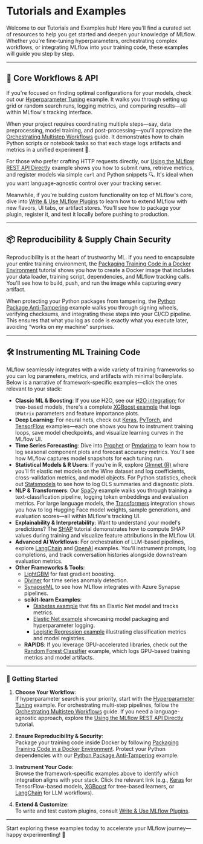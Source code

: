 # Tutorials and Examples

Welcome to our Tutorials and Examples hub! Here you'll find a curated set of resources to help you get started and deepen your knowledge of MLflow. Whether you're fine-tuning hyperparameters, orchestrating complex workflows, or integrating MLflow into your training code, these examples will guide you step by step.

---

## 🎯 Core Workflows & API

If you're focused on finding optimal configurations for your models, check out our [Hyperparameter Tuning](https://github.com/mlflow/mlflow/tree/master/examples/hyperparam) example. It walks you through setting up grid or random search runs, logging metrics, and comparing results—all within MLflow's tracking interface.

When your project requires coordinating multiple steps—say, data preprocessing, model training, and post-processing—you'll appreciate the [Orchestrating Multistep Workflows](https://github.com/mlflow/mlflow/tree/master/examples/multistep_workflow) guide. It demonstrates how to chain Python scripts or notebook tasks so that each stage logs artifacts and metrics in a unified experiment 🚀.

For those who prefer crafting HTTP requests directly, our [Using the MLflow REST API Directly](https://github.com/mlflow/mlflow/tree/master/examples/rest_api) example shows you how to submit runs, retrieve metrics, and register models via simple `curl` and Python snippets 🔍. It's ideal when you want language-agnostic control over your tracking server.

Meanwhile, if you're building custom functionality on top of MLflow's core, dive into [Write & Use MLflow Plugins](/plugins#writing-your-own-mlflow-plugins) to learn how to extend MLflow with new flavors, UI tabs, or artifact stores. You'll see how to package your plugin, register it, and test it locally before pushing to production.

---

## 📦 Reproducibility & Supply Chain Security

Reproducibility is at the heart of trustworthy ML. If you need to encapsulate your entire training environment, the [Packaging Training Code in a Docker Environment](https://github.com/mlflow/mlflow/tree/master/examples/docker) tutorial shows you how to create a Docker image that includes your data loader, training script, dependencies, and MLflow tracking calls. You'll see how to build, push, and run the image while capturing every artifact.

When protecting your Python packages from tampering, the [Python Package Anti-Tampering](https://github.com/mlflow/mlflow/tree/master/examples/supply_chain_security) example walks you through signing wheels, verifying checksums, and integrating these steps into your CI/CD pipeline. This ensures that what you log as code is exactly what you execute later, avoiding “works on my machine” surprises.

---

## 🛠️ Instrumenting ML Training Code

MLflow seamlessly integrates with a wide variety of training frameworks so you can log parameters, metrics, and artifacts with minimal boilerplate. Below is a narrative of framework-specific examples—click the ones relevant to your stack:

- **Classic ML & Boosting**: If you use H2O, see our [H2O integration](https://github.com/mlflow/mlflow/tree/master/examples/h2o); for tree-based models, there's a complete [XGBoost example](https://github.com/mlflow/mlflow/tree/master/examples/xgboost) that logs `DMatrix` parameters and feature importance plots.  
- **Deep Learning**: For neural nets, check out [Keras](https://github.com/mlflow/mlflow/tree/master/examples/keras), [PyTorch](https://github.com/mlflow/mlflow/tree/master/examples/pytorch), and [TensorFlow](https://github.com/mlflow/mlflow/tree/master/examples/tensorflow) examples—each one shows you how to instrument training loops, save model checkpoints, and visualize learning curves in the MLflow UI.  
- **Time Series Forecasting**: Dive into [Prophet](https://github.com/mlflow/mlflow/tree/master/examples/prophet) or [Pmdarima](https://github.com/mlflow/mlflow/tree/master/examples/pmdarima) to learn how to log seasonal component plots and forecast accuracy metrics. You'll see how MLflow captures model snapshots for each tuning run.  
- **Statistical Models & R Users**: If you're in R, explore [Glmnet (R)](https://github.com/mlflow/mlflow/tree/master/examples/r_wine) where you'll fit elastic net models on the Wine dataset and log coefficients, cross-validation metrics, and model objects. For Python statistics, check out [Statsmodels](https://github.com/mlflow/mlflow/tree/master/examples/statsmodels) to see how to log OLS summaries and diagnostic plots.  
- **NLP & Transformers**: Our [SpaCy](https://github.com/mlflow/mlflow/tree/master/examples/spacy) example walks you through training a text-classification pipeline, logging token embeddings and evaluation metrics. For large language models, the [Transformers](https://github.com/mlflow/mlflow/tree/master/examples/transformers) integration shows you how to log Hugging Face model weights, sample generations, and evaluation scores—all within MLflow's tracking UI.  
- **Explainability & Interpretability**: Want to understand your model's predictions? The [SHAP](https://github.com/mlflow/mlflow/tree/master/examples/shap) tutorial demonstrates how to compute SHAP values during training and visualize feature attributions in the MLflow UI.  
- **Advanced AI Workflows**: For orchestration of LLM-based pipelines, explore [LangChain](https://github.com/mlflow/mlflow/tree/master/examples/langchain) and [OpenAI](https://github.com/mlflow/mlflow/tree/master/examples/openai) examples. You'll instrument prompts, log completions, and track conversation histories alongside downstream evaluation metrics.  
- **Other Frameworks & Tools**:  
  - [LightGBM](https://github.com/mlflow/mlflow/tree/master/examples/lightgbm) for fast gradient boosting.  
  - [Diviner](https://github.com/mlflow/mlflow/tree/master/examples/diviner) for time series anomaly detection.  
  - [SynapseML](https://github.com/mlflow/mlflow/tree/master/examples/synapseml) to see how MLflow integrates with Azure Synapse pipelines.  
  - **scikit-learn Examples**:  
    - [Diabetes example](https://github.com/mlflow/mlflow/tree/master/examples/sklearn_elasticnet_diabetes) that fits an Elastic Net model and tracks metrics.  
    - [Elastic Net example](https://github.com/mlflow/mlflow/tree/master/examples/sklearn_elasticnet_wine) showcasing model packaging and hyperparameter logging.  
    - [Logistic Regression example](https://github.com/mlflow/mlflow/tree/master/examples/sklearn_logistic_regression) illustrating classification metrics and model registries.  
  - **RAPIDS**: If you leverage GPU-accelerated libraries, check out the [Random Forest Classifier](https://github.com/mlflow/mlflow/tree/master/examples/rapids) example, which logs GPU-based training metrics and model artifacts.  

---

### 🔗 Getting Started

1. **Choose Your Workflow**:  
   If hyperparameter search is your priority, start with the [Hyperparameter Tuning](https://github.com/mlflow/mlflow/tree/master/examples/hyperparam) example. For orchestrating multi-step pipelines, follow the [Orchestrating Multistep Workflows](https://github.com/mlflow/mlflow/tree/master/examples/multistep_workflow) guide. If you need a language-agnostic approach, explore the [Using the MLflow REST API Directly](https://github.com/mlflow/mlflow/tree/master/examples/rest_api) tutorial.

2. **Ensure Reproducibility & Security**:  
   Package your training code inside Docker by following [Packaging Training Code in a Docker Environment](https://github.com/mlflow/mlflow/tree/master/examples/docker). Protect your Python dependencies with our [Python Package Anti-Tampering](https://github.com/mlflow/mlflow/tree/master/examples/supply_chain_security) example.

3. **Instrument Your Code**:  
   Browse the framework-specific examples above to identify which integration aligns with your stack. Click the relevant link (e.g., [Keras](https://github.com/mlflow/mlflow/tree/master/examples/keras) for TensorFlow-based models, [XGBoost](https://github.com/mlflow/mlflow/tree/master/examples/xgboost) for tree-based learners, or [LangChain](https://github.com/mlflow/mlflow/tree/master/examples/langchain) for LLM workflows).

4. **Extend & Customize**:  
   To write and test custom plugins, consult [Write & Use MLflow Plugins](/plugins#writing-your-own-mlflow-plugins).

---

Start exploring these examples today to accelerate your MLflow journey—happy experimenting! 🚀
